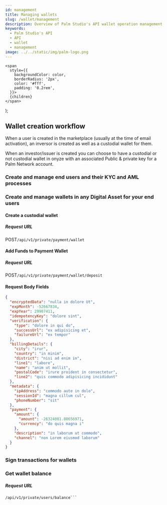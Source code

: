 ```yaml
---
id: management
title: Managing wallets
slug: /wallet/management
description: Overview of Palm Studio's API wallet operation management
keywords:
  - Palm Studio's API
  - API
  - wallet
  - management
image: ../../static/img/palm-logo.png
---
```




    <span
      style={{
        backgroundColor: color,
        borderRadius: '2px',
        color: '#fff',
        padding: '0.2rem',
      }}>
      {children}
    </span>
  );

## Wallet creation workflow

When a user is created in the marketplace (usually at the time of email activation), an inversor is created as well as a custodial wallet for them.

When an investor/issuer is created you can choose to have a custodial or not custodial wallet in onyze with an associated Public & private key for a Palm Network account.


### Create and manage end users and their KYC and AML processes

### Create and manage wallets in any Digital Asset for your end users

#### Create a custodial wallet

##### Request URL

<Highlight color="#079CEE">POST</Highlight><code>/api/v1/private/payment/wallet</code>

#### Add Funds to Payment Wallet

##### Request URL

<Highlight color="#079CEE">POST</Highlight><code>/api/v1/private/payment/wallet/deposit</code>

#### Request Body Fields

```json
{
  "encryptedData": "nulla in dolore Ut",
  "expMonth": -52667834,
  "expYear": 29907411,
  "idempotencyKey": "dolore sint",
  "verification": {
    "type": "dolore in qui do",
    "successUrl": "ex adipisicing et",
    "failureUrl": "ex tempor"
  },
  "billingDetails": {
    "city": "irur",
    "country": "in minim",
    "district": "nisi ad enim in",
    "line1": "labore",
    "name": "anim ut mollit",
    "postalCode": "irure proident in consectetur",
    "line2": "quis commodo adipisicing incididunt"
  },
  "metadata": {
    "ipAddress": "commodo aute in dolo",
    "sessionId": "magna cillum cul",
    "phoneNumber": "sit"
  },
  "payment": {
    "amount": {
      "amount": -26324081.80656971,
      "currency": "do quis magna i"
    },
    "description": "in laborum ut commodo",
    "channel": "non Lorem eiusmod laborum"
  }
}
```

### Sign transactions for wallets

### Get wallet balance

##### Request URL

```
/api/v1/private/users/balance```
```
